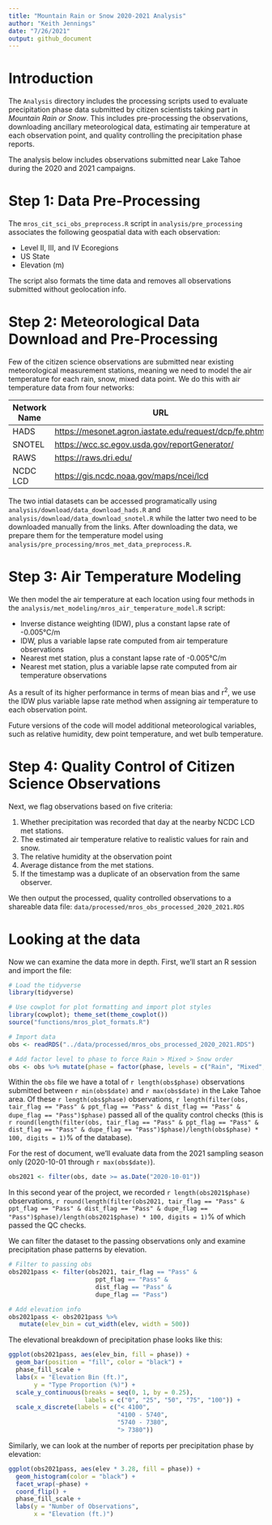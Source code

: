 ```yaml
---
title: "Mountain Rain or Snow 2020-2021 Analysis"
author: "Keith Jennings"
date: "7/26/2021"
output: github_document
---
```


# Introduction

The `Analysis` directory includes the processing scripts used to evaluate precipitation phase data submitted by citizen scientists taking part in _Mountain Rain or Snow_. This includes pre-processing the observations, downloading ancillary meteorological data, estimating air temperature at each observation point, and quality controlling the precipitation phase reports.

The analysis below includes observations submitted near Lake Tahoe during the 2020 and 2021 campaigns.

# Step 1: Data Pre-Processing

The `mros_cit_sci_obs_preprocess.R` script in `analysis/pre_processing` associates the following geospatial data with each observation:

* Level II, III, and IV Ecoregions
* US State
* Elevation (m)

The script also formats the time data and removes all observations submitted without geolocation info.

# Step 2: Meteorological Data Download and Pre-Processing

Few of the citizen science observations are submitted near existing meteorological measurement stations, meaning we need to model the air temperature for each rain, snow, mixed data point. We do this with air temperature data from four networks:

Network Name | URL
-------------|---------------------------------------------------------
HADS         | <https://mesonet.agron.iastate.edu/request/dcp/fe.phtml>
SNOTEL       | <https://wcc.sc.egov.usda.gov/reportGenerator/>
RAWS         | <https://raws.dri.edu/>
NCDC LCD     | <https://gis.ncdc.noaa.gov/maps/ncei/lcd>

The two intial datasets can be accessed programatically using `analysis/download/data_download_hads.R` and `analysis/download/data_download_snotel.R` while the latter two need to be downloaded manually from the links. After downloading the data, we prepare them for the temperature model using `analysis/pre_processing/mros_met_data_preprocess.R`.

# Step 3: Air Temperature Modeling

We then model the air temperature at each location using four methods in the `analysis/met_modeling/mros_air_temperature_model.R` script:

* Inverse distance weighting (IDW), plus a constant lapse rate of -0.005°C/m
* IDW, plus a variable lapse rate computed from air temperature observations
* Nearest met station, plus a constant lapse rate of -0.005°C/m
* Nearest met station, plus a variable lapse rate computed from air temperature observations

As a result of its higher performance in terms of mean bias and r<sup>2</sup>, we use the IDW plus variable lapse rate method when assigning air temperature to each observation point.

Future versions of the code will model additional meteorological variables, such as relative humidity, dew point temperature, and wet bulb temperature.

# Step 4: Quality Control of Citizen Science Observations

Next, we flag observations based on five criteria:

1. Whether precipitation was recorded that day at the nearby NCDC LCD met stations.
2. The estimated air temperature relative to realistic values for rain and snow.
3. The relative humidity at the observation point
4. Average distance from the met stations.
5. If the timestamp was a duplicate of an observation from the same observer.

We then output the processed, quality controlled observations to a shareable data file: `data/processed/mros_obs_processed_2020_2021.RDS`

# Looking at the data

Now we can examine the data more in depth. First, we'll start an R session and import the file:

```r
# Load the tidyverse
library(tidyverse)

# Use cowplot for plot formatting and import plot styles
library(cowplot); theme_set(theme_cowplot())
source("functions/mros_plot_formats.R")

# Import data
obs <- readRDS("../data/processed/mros_obs_processed_2020_2021.RDS")

# Add factor level to phase to force Rain > Mixed > Snow order
obs <- obs %>% mutate(phase = factor(phase, levels = c("Rain", "Mixed", "Snow")))
```

Within the `obs` file we have a total of `r length(obs$phase)` observations submitted between `r min(obs$date)` and `r max(obs$date)` in the Lake Tahoe area. Of these `r length(obs$phase)` observations, `r length(filter(obs, tair_flag == "Pass" & ppt_flag == "Pass" & dist_flag == "Pass" & dupe_flag == "Pass")$phase)` passed all of the quality control checks (this is `r round(length(filter(obs, tair_flag == "Pass" & ppt_flag == "Pass" & dist_flag == "Pass" & dupe_flag == "Pass")$phase)/length(obs$phase) * 100, digits = 1)`% of the database).

For the rest of document, we'll evaluate data from the 2021 sampling season only (2020-10-01 through `r max(obs$date)`).

```r
obs2021 <- filter(obs, date >= as.Date("2020-10-01"))
```

In this second year of the project, we recorded `r length(obs2021$phase)` observations, `r round(length(filter(obs2021, tair_flag == "Pass" & ppt_flag == "Pass" & dist_flag == "Pass" & dupe_flag == "Pass")$phase)/length(obs2021$phase) * 100, digits = 1)`% of which passed the QC checks. 

We can filter the dataset to the passing observations only and examine precipitation phase patterns by elevation.

```r
# Filter to passing obs
obs2021pass <- filter(obs2021, tair_flag == "Pass" & 
                        ppt_flag == "Pass" & 
                        dist_flag == "Pass" & 
                        dupe_flag == "Pass")

# Add elevation info
obs2021pass <- obs2021pass %>% 
   mutate(elev_bin = cut_width(elev, width = 500))
```

The elevational breakdown of precipitation phase looks like this:

```r
ggplot(obs2021pass, aes(elev_bin, fill = phase)) +
  geom_bar(position = "fill", color = "black") +
  phase_fill_scale +
  labs(x = "Elevation Bin (ft.)",
       y = "Type Proportion (%)") +
  scale_y_continuous(breaks = seq(0, 1, by = 0.25),
                     labels = c("0", "25", "50", "75", "100")) +
  scale_x_discrete(labels = c("< 4100",
                              "4100 - 5740",
                              "5740 - 7380",
                              "> 7380"))
```

Similarly, we can look at the number of reports per precipitation phase by elevation:

```r
ggplot(obs2021pass, aes(elev * 3.28, fill = phase)) + 
  geom_histogram(color = "black") + 
  facet_wrap(~phase) + 
  coord_flip() + 
  phase_fill_scale +
  labs(y = "Number of Observations", 
       x = "Elevation (ft.)")
```
